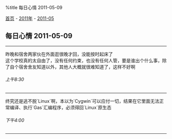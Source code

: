 %title 每日心情 2011-05-09

[[../../../index|首页]] - [[../index|2011年]] - [[index|2011-05]]
==每日心情 2011-05-09==
----
昨晚和宿舍两家伙在外面逛很晚才回，没能按时起床了<br>
这个学校真的太自由了，没有任何约束，也没有任何人管，要是谁出个什么事，除了自个宿舍舍友知道以外，其他人大概就很难知道了，这样不好啊
======上午8:30======
----
终究还是逃不脱`Linux`啊，本以为`Cygwin`可以应付一切，结果在它里面无法正常编译、执行`Gas`汇编程序，必须得回`Linux`原生态
======下午4:00======
----
